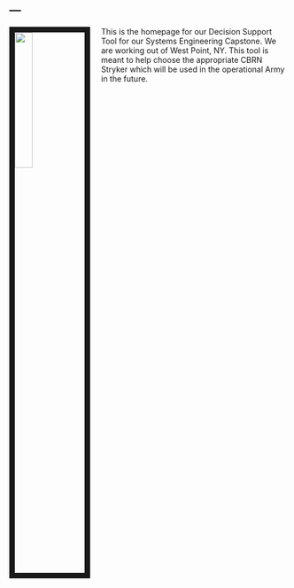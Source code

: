 ---
---

<link rel="stylesheet" href="styles.css" type="text/css">

<img src="images/emily_2.jpg" style="width:25%; border:10px solid; margin-right: 20px" align="left">

This is the homepage for our Decision Support Tool for our Systems Engineering Capstone. We are working out of West Point, NY. This tool is meant to help choose the appropriate CBRN Stryker which will be used in the operational Army in the future. 



